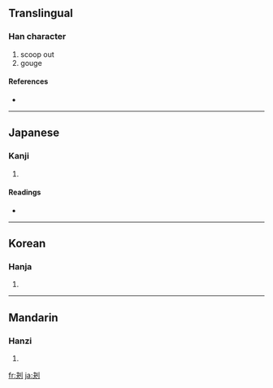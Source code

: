 {{see|抉}}
==Translingual==

===Han character===
{{Han char|rn=18|rad=刀|as=04|sn=6|four=|canj=木大中弓 (DKLN)}}

# scoop out
# gouge

====References====
* {{Han ref|kx=0137.220|dkj=01897|dj=0309.090|hdz=10327.150|uh=5214|ud=21012}}

----

==Japanese==

===Kanji===
{{ja-kanji|grade=|rs=刀04}}

# {{defn|Japanese}}

====Readings====
* {{ja-readings|on=[[けつ]] (ketsu), [[けち]] (kechi)|kun=[[えぐる]] (eguru)}}

----

==Korean==

===Hanja===
{{ko-hanja|hangeul=결|rv=gyeol|mr=kyŏl}}

# {{defn|Korean}}

----

==Mandarin==

===Hanzi===
{{cmn-hanzi|pin=[[jué]] ([[jue2]])|wg=chüeh<sup>2</sup>}}

# {{defn|Mandarin}}

[[fr:刔]]
[[ja:刔]]